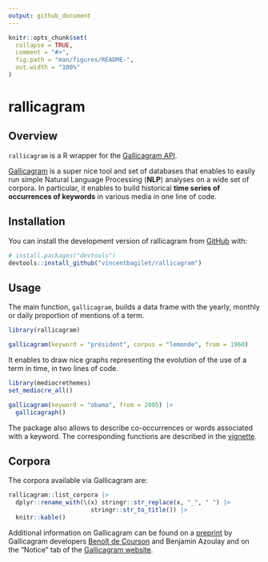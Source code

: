 ```yaml
---
output: github_document
---
```


<!-- README.md is generated from README.Rmd. Please edit that file -->

```r
knitr::opts_chunk$set(
  collapse = TRUE,
  comment = "#>",
  fig.path = "man/figures/README-",
  out.width = "100%"
)
```

# rallicagram

<!-- badges: start -->
<!-- badges: end -->

## Overview

`rallicagram` is a R wrapper for the [Gallicagram API](https://regicid.github.io/api). 

[Gallicagram](https://shiny.ens-paris-saclay.fr/app/gallicagram) is a super nice tool and set of databases that enables to easily run simple Natural Language Processing (**NLP**) analyses on a wide set of corpora. In particular, it enables to build historical **time series of occurrences of keywords** in various media in one line of code.

## Installation

You can install the development version of rallicagram from [GitHub](https://github.com/vincentbagilet/rallicagram) with:

``` r
# install.packages("devtools")
devtools::install_github("vincentbagilet/rallicagram")
```

## Usage

The main function, `gallicagram`, builds a data frame with the yearly, monthly or daily proportion of mentions of a term.

```r
library(rallicagram)

gallicagram(keyword = "président", corpus = "lemonde", from = 1960)
```

It enables to draw nice graphs representing the evolution of the use of a term in time, in two lines of code.

```r
library(mediocrethemes)
set_mediocre_all()

gallicagram(keyword = "obama", from = 2005) |> 
  gallicagraph()
```

The package also allows to describe co-occurrences or words associated with a keyword. The corresponding functions are described in the [vignette](articles/rallicagram.html).

## Corpora

The corpora available via Gallicagram are:

```r
rallicagram::list_corpora |> 
  dplyr::rename_with(\(x) stringr::str_replace(x, "_", " ") |>  
                       stringr::str_to_title()) |> 
  knitr::kable()
```

Additional information on Gallicagram can be found on a [preprint](https://osf.io/preprints/socarxiv/84bf3/) by Gallicagram developers [
Benoît de Courson](https://regicid.github.io/) and Benjamin Azoulay and on the "Notice" tab of the [Gallicagram website](https://shiny.ens-paris-saclay.fr/app/gallicagram).
